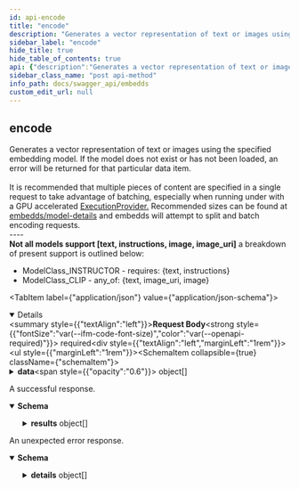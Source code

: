 ```yaml
---
id: api-encode
title: "encode"
description: "Generates a vector representation of text or images using the specified embedding model. If the model does not exist or has not been loaded, an error will be returned for that particular data item. <br/><br/>It is recommended that multiple pieces of content are specified in a single request to take advantage of batching, especially when running under with a GPU accelerated <a href='https://onnxruntime.ai/docs/execution-providers/' target='_blank'>ExecutionProvider.</a> Recommended sizes can be found at <a href='/embedds/model-details' target='_blank'>embedds/model-details</a> and embedds will attempt to split and batch encoding requests.<br/>----<br/><b>Not all models support [text, instructions, image, image_uri]</b> a breakdown of present support is outlined below:<ul><li>ModelClass_INSTRUCTOR - requires: {text, instructions}</li><li>ModelClass_CLIP - any_of: {text, image_uri, image}</li></ul>"
sidebar_label: "encode"
hide_title: true
hide_table_of_contents: true
api: {"description":"Generates a vector representation of text or images using the specified embedding model. If the model does not exist or has not been loaded, an error will be returned for that particular data item. <br/><br/>It is recommended that multiple pieces of content are specified in a single request to take advantage of batching, especially when running under with a GPU accelerated <a href='https://onnxruntime.ai/docs/execution-providers/' target='_blank'>ExecutionProvider.</a> Recommended sizes can be found at <a href='/embedds/model-details' target='_blank'>embedds/model-details</a> and embedds will attempt to split and batch encoding requests.<br/>----<br/><b>Not all models support [text, instructions, image, image_uri]</b> a breakdown of present support is outlined below:<ul><li>ModelClass_INSTRUCTOR - requires: {text, instructions}</li><li>ModelClass_CLIP - any_of: {text, image_uri, image}</li></ul>","operationId":"Api_Encode","responses":{"200":{"description":"A successful response.","content":{"application/json":{"schema":{"type":"object","properties":{"results":{"type":"array","items":{"type":"object","properties":{"err_message":{"type":"string","description":"explanation for why the content could not be encoded"},"embedding":{"type":"array","items":{"type":"number","format":"float"},"description":"embedding representation of the the content"}},"title":"apiEncodeResult"},"description":"list of embedding results corresponding to the ordered content submitted"}},"title":"apiEncodeResponse"}}}},"default":{"description":"An unexpected error response.","content":{"application/json":{"schema":{"type":"object","properties":{"code":{"type":"integer","format":"int32"},"message":{"type":"string"},"details":{"type":"array","items":{"type":"object","properties":{"@type":{"type":"string"}},"additionalProperties":{},"title":"protobufAny"}}},"title":"rpcStatus"}}}}},"requestBody":{"content":{"application/json":{"schema":{"type":"object","example":{"data":[{"model_class":"ModelClass_INSTRUCTOR","model_name":"INSTRUCTOR_LARGE","text":["3D ActionSLAM: wearable person tracking ...","Inside Gohar World and the Fine, Fantastical Art"],"instructions":["Represent the Science title:","Represent the Magazine title:"]}]},"properties":{"data":{"type":"array","items":{"type":"object","properties":{"model_class":{"type":"string","enum":["ModelClass_Unknown","ModelClass_CLIP","ModelClass_INSTRUCTOR"],"default":"ModelClass_Unknown","title":"apiModelClass"},"model_name":{"type":"string","description":"specific name of the model to apply the encoding transformation"},"text":{"type":"array","items":{"type":"string"},"description":"repeated text to encode"},"instructions":{"type":"array","items":{"type":"string"},"description":"a list of instructions to pass to ```INSTRUCTOR``` based models"},"image":{"type":"array","items":{"type":"string","format":"byte"},"description":"repeated raw jpeg bytes"},"image_uri":{"type":"array","items":{"type":"string"},"description":"repeated uris to fetch image data from"}},"description":"Minimal encoding unit associating a piece of content [text, image, image_uri] with a selected model","required":["model"],"title":"apiEncodeItem"},"description":"repeated data items to generate encodings for"}},"title":"apiEncodeRequest"}}},"required":true},"tags":["Api"],"method":"post","path":"/encode","jsonRequestBodyExample":{"data":[{"model_class":"ModelClass_INSTRUCTOR","model_name":"INSTRUCTOR_LARGE","text":["3D ActionSLAM: wearable person tracking ...","Inside Gohar World and the Fine, Fantastical Art"],"instructions":["Represent the Science title:","Represent the Magazine title:"]}]},"info":{"title":"embedds","version":"1.0.0","contact":{"name":"anansi","url":"https://github.com/infrawhispers/anansi","email":"infrawhispers@proton.me"},"license":{"name":"Apache 2.0 License","url":"https://github.com/infrawhispers/anansi/blob/main/LICENSE"}},"postman":{"name":"encode","description":{"content":"Generates a vector representation of text or images using the specified embedding model. If the model does not exist or has not been loaded, an error will be returned for that particular data item. <br/><br/>It is recommended that multiple pieces of content are specified in a single request to take advantage of batching, especially when running under with a GPU accelerated <a href='https://onnxruntime.ai/docs/execution-providers/' target='_blank'>ExecutionProvider.</a> Recommended sizes can be found at <a href='/embedds/model-details' target='_blank'>embedds/model-details</a> and embedds will attempt to split and batch encoding requests.<br/>----<br/><b>Not all models support [text, instructions, image, image_uri]</b> a breakdown of present support is outlined below:<ul><li>ModelClass_INSTRUCTOR - requires: {text, instructions}</li><li>ModelClass_CLIP - any_of: {text, image_uri, image}</li></ul>","type":"text/plain"},"url":{"path":["encode"],"host":["{{baseUrl}}"],"query":[],"variable":[]},"header":[{"key":"Content-Type","value":"application/json"},{"key":"Accept","value":"application/json"}],"method":"POST","body":{"mode":"raw","raw":"\"\"","options":{"raw":{"language":"json"}}}}}
sidebar_class_name: "post api-method"
info_path: docs/swagger_api/embedds
custom_edit_url: null
---
```



## encode



Generates a vector representation of text or images using the specified embedding model. If the model does not exist or has not been loaded, an error will be returned for that particular data item. <br/><br/>It is recommended that multiple pieces of content are specified in a single request to take advantage of batching, especially when running under with a GPU accelerated <a href='https://onnxruntime.ai/docs/execution-providers/' target='_blank'>ExecutionProvider.</a> Recommended sizes can be found at <a href='/embedds/model-details' target='_blank'>embedds/model-details</a> and embedds will attempt to split and batch encoding requests.<br/>----<br/><b>Not all models support [text, instructions, image, image_uri]</b> a breakdown of present support is outlined below:<ul><li>ModelClass_INSTRUCTOR - requires: {text, instructions}</li><li>ModelClass_CLIP - any_of: {text, image_uri, image}</li></ul>

<MimeTabs><TabItem label={"application/json"} value={"application/json-schema"}><details style={{}} data-collapsed={false} open={true}><summary style={{"textAlign":"left"}}><strong>Request Body</strong><strong style={{"fontSize":"var(--ifm-code-font-size)","color":"var(--openapi-required)"}}> required</strong></summary><div style={{"textAlign":"left","marginLeft":"1rem"}}></div><ul style={{"marginLeft":"1rem"}}><SchemaItem collapsible={true} className={"schemaItem"}><details style={{}}><summary style={{}}><strong>data</strong><span style={{"opacity":"0.6"}}> object[]</span></summary><div style={{"marginLeft":"1rem"}}><div style={{"marginTop":".5rem","marginBottom":".5rem"}}>

repeated data items to generate encodings for

</div><li><div style={{"fontSize":"var(--ifm-code-font-size)","opacity":"0.6","marginLeft":"-.5rem","paddingBottom":".5rem"}}>Array [</div></li><SchemaItem collapsible={false} name={"model_class"} required={false} schemaName={"apiModelClass"} qualifierMessage={"**Possible values:** [`ModelClass_Unknown`, `ModelClass_CLIP`, `ModelClass_INSTRUCTOR`]"} schema={{"type":"string","enum":["ModelClass_Unknown","ModelClass_CLIP","ModelClass_INSTRUCTOR"],"default":"ModelClass_Unknown","title":"apiModelClass"}}></SchemaItem><SchemaItem collapsible={false} name={"model_name"} required={false} schemaName={"string"} qualifierMessage={undefined} schema={{"type":"string","description":"specific name of the model to apply the encoding transformation"}}></SchemaItem><SchemaItem collapsible={false} name={"text"} required={false} schemaName={"string[]"} qualifierMessage={undefined} schema={{"type":"array","items":{"type":"string"},"description":"repeated text to encode"}}></SchemaItem><SchemaItem collapsible={false} name={"instructions"} required={false} schemaName={"string[]"} qualifierMessage={undefined} schema={{"type":"array","items":{"type":"string"},"description":"a list of instructions to pass to ```INSTRUCTOR``` based models"}}></SchemaItem><SchemaItem collapsible={false} name={"image"} required={false} schemaName={"byte[]"} qualifierMessage={undefined} schema={{"type":"array","items":{"type":"string","format":"byte"},"description":"repeated raw jpeg bytes"}}></SchemaItem><SchemaItem collapsible={false} name={"image_uri"} required={false} schemaName={"string[]"} qualifierMessage={undefined} schema={{"type":"array","items":{"type":"string"},"description":"repeated uris to fetch image data from"}}></SchemaItem><li><div style={{"fontSize":"var(--ifm-code-font-size)","opacity":"0.6","marginLeft":"-.5rem"}}>]</div></li></div></details></SchemaItem></ul></details></TabItem></MimeTabs><div><ApiTabs><TabItem label={"200"} value={"200"}><div>

A successful response.

</div><div><MimeTabs schemaType={"response"}><TabItem label={"application/json"} value={"application/json"}><SchemaTabs><TabItem label={"Schema"} value={"Schema"}><details style={{}} data-collapsed={false} open={true}><summary style={{"textAlign":"left"}}><strong>Schema</strong></summary><div style={{"textAlign":"left","marginLeft":"1rem"}}></div><ul style={{"marginLeft":"1rem"}}><SchemaItem collapsible={true} className={"schemaItem"}><details style={{}}><summary style={{}}><strong>results</strong><span style={{"opacity":"0.6"}}> object[]</span></summary><div style={{"marginLeft":"1rem"}}><div style={{"marginTop":".5rem","marginBottom":".5rem"}}>

list of embedding results corresponding to the ordered content submitted

</div><li><div style={{"fontSize":"var(--ifm-code-font-size)","opacity":"0.6","marginLeft":"-.5rem","paddingBottom":".5rem"}}>Array [</div></li><SchemaItem collapsible={false} name={"err_message"} required={false} schemaName={"string"} qualifierMessage={undefined} schema={{"type":"string","description":"explanation for why the content could not be encoded"}}></SchemaItem><SchemaItem collapsible={false} name={"embedding"} required={false} schemaName={"float[]"} qualifierMessage={undefined} schema={{"type":"array","items":{"type":"number","format":"float"},"description":"embedding representation of the the content"}}></SchemaItem><li><div style={{"fontSize":"var(--ifm-code-font-size)","opacity":"0.6","marginLeft":"-.5rem"}}>]</div></li></div></details></SchemaItem></ul></details></TabItem><TabItem label={"Example (from schema)"} value={"Example (from schema)"}><ResponseSamples responseExample={"{\n  \"results\": [\n    {\n      \"err_message\": \"string\",\n      \"embedding\": [\n        0\n      ]\n    }\n  ]\n}"} language={"json"}></ResponseSamples></TabItem></SchemaTabs></TabItem></MimeTabs></div></TabItem><TabItem label={"default"} value={"default"}><div>

An unexpected error response.

</div><div><MimeTabs schemaType={"response"}><TabItem label={"application/json"} value={"application/json"}><SchemaTabs><TabItem label={"Schema"} value={"Schema"}><details style={{}} data-collapsed={false} open={true}><summary style={{"textAlign":"left"}}><strong>Schema</strong></summary><div style={{"textAlign":"left","marginLeft":"1rem"}}></div><ul style={{"marginLeft":"1rem"}}><SchemaItem collapsible={false} name={"code"} required={false} schemaName={"int32"} qualifierMessage={undefined} schema={{"type":"integer","format":"int32"}}></SchemaItem><SchemaItem collapsible={false} name={"message"} required={false} schemaName={"string"} qualifierMessage={undefined} schema={{"type":"string"}}></SchemaItem><SchemaItem collapsible={true} className={"schemaItem"}><details style={{}}><summary style={{}}><strong>details</strong><span style={{"opacity":"0.6"}}> object[]</span></summary><div style={{"marginLeft":"1rem"}}><li><div style={{"fontSize":"var(--ifm-code-font-size)","opacity":"0.6","marginLeft":"-.5rem","paddingBottom":".5rem"}}>Array [</div></li><SchemaItem collapsible={false} name={"@type"} required={false} schemaName={"string"} qualifierMessage={undefined} schema={{"type":"string"}}></SchemaItem><li><div style={{"fontSize":"var(--ifm-code-font-size)","opacity":"0.6","marginLeft":"-.5rem"}}>]</div></li></div></details></SchemaItem></ul></details></TabItem><TabItem label={"Example (from schema)"} value={"Example (from schema)"}><ResponseSamples responseExample={"{\n  \"code\": 0,\n  \"message\": \"string\",\n  \"details\": [\n    {\n      \"@type\": \"string\"\n    }\n  ]\n}"} language={"json"}></ResponseSamples></TabItem></SchemaTabs></TabItem></MimeTabs></div></TabItem></ApiTabs></div>
      